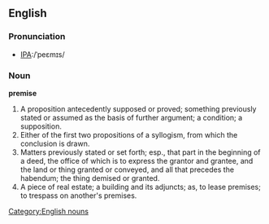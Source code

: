 ==English==

===Pronunciation===
*[[International Phonetic Alphabet|IPA]]:/ˈpeɛmɪs/

===Noun===

'''premise'''

#A proposition antecedently supposed or proved; something previously stated or assumed as the basis of further argument; a condition; a supposition.
#Either of the first two propositions of a syllogism, from which the conclusion is drawn.
#Matters previously stated or set forth; esp., that part in the beginning of a deed, the office of which is to express the grantor and grantee, and the land or thing granted or conveyed, and all that precedes the habendum; the thing demised or granted.
#A piece of real estate; a building and its adjuncts; as, to lease premises; to trespass on another's premises.

{{webster}}
[[Category:English nouns]]